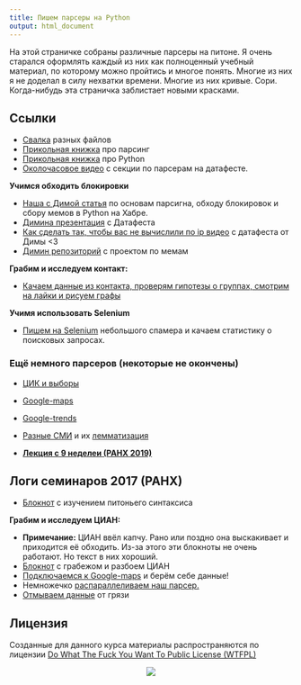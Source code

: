 ```yaml
---
title: Пишем парсеры на Python
output: html_document
---
```


На этой страничке собраны различные парсеры на питоне. Я очень старался оформлять каждый из них как полноценный учебный материал, по которому можно пройтись и многое понять. Многие из них я не доделал в силу нехватки времени. Многие из них кривые. Сори. Когда-нибудь эта страничка заблистает новыми красками. 


## Ссылки

* [Свалка](https://github.com/FUlyankin/Parsers) разных файлов
* [Прикольная книжка](https://github.com/FUlyankin/Parsers/raw/master/Ryan_Mitchell_Web_Scraping_with_Python-_Collecting_Data_from_the_Modern_Web_2015.pdf) про парсинг
* [Прикольная книжка](https://github.com/FUlyankin/Parsers/raw/master/Python_Cookbook_3rd_Edition_proglib.pdf) про Python 
* [Околочасовое видео](https://it.mail.ru/video/954/) с секции по парсерам на датафесте.


**Учимся обходить блокировки** 
  
  * [Наша с Димой статья](https://habrahabr.ru/company/ods/blog/346632/) по основам парсигна, обходу блокировок и сбору мемов в Python на Хабре.
  * [Димина презентация](https://github.com/FUlyankin/Parsers/raw/master/Po_ai_774_pi_vychislyu_33.pdf) с Датафеста
  * [Как сделать так, чтобы вас не вычислили по ip видео](https://it.mail.ru/video/933/) с датафеста от Димы <3
  * [Димин репозиторий](https://github.com/DmitrySerg/memology) с проектом по мемам 


**Грабим и исследуем контакт:**

  * [Качаем данные из контакта, проверям гипотезы о группах, смотрим на лайки и рисуем графы ](http://nbviewer.jupyter.org/github/FUlyankin/ekanam_grand_research/blob/master/0.%20vk_parser_tutorial.ipynb)

**Учимя использовать Selenium**

  * [Пишем на Selenium](http://nbviewer.jupyter.org/github/FUlyankin/Parsers/blob/master/sems/3_Selenium_and_Tor/4.1%20Selenium%20.ipynb) небольшого спамера и качаем статистику о поисковых запросах. 



### Ещё немного парсеров (некоторые не окончены)

* [ЦИК и выборы](http://nbviewer.jupyter.org/github/FUlyankin/Parsers/blob/master/Parsers%20/Результаты%20Выборов/Фальсификации%2C%20выборы.ipynb)
* [Google-maps](http://nbviewer.jupyter.org/github/FUlyankin/Parsers/blob/master/Parsers%20/Google_maps_API.ipynb)
* [Google-trends](http://nbviewer.jupyter.org/github/FUlyankin/Parsers/blob/master/Parsers%20/google_trends_selenium_parser.ipynb)
* [Разные СМИ](http://nbviewer.jupyter.org/github/FUlyankin/Parsers/blob/master/Parsers%20/News_parser/Парсер%20разных%20СМИ.ipynb) и их [лемматизация](http://nbviewer.jupyter.org/github/FUlyankin/Parsers/blob/master/Parsers%20/News_parser/Universal_lemmatizator.ipynb)



* [__Лекция с 9 неделеи (РАНХ 2019)__](https://nbviewer.jupyter.org/github/FUlyankin/Parsers/blob/master/ranepa_lec_08_04_2019.ipynb)


## Логи семинаров 2017 (РАНХ)

* [Блокнот](http://nbviewer.jupyter.org/github/FUlyankin/Parsers/blob/master/sems/1_Python_intro.ipynb) с изучением питоньего синтаксиса

**Грабим и исследуем ЦИАН:**

* **Примечание:** ЦИАН ввёл капчу. Рано или поздно она выскакивает и приходится её обходить. Из-за этого эти блокноты не очень работают. Но текст в них хороший.
* [Блокнот](http://nbviewer.jupyter.org/github/FUlyankin/Parsers/blob/master/sems/2_CIAN/2.1%20CIAN_parser.ipynb) с грабежом и разбоем ЦИАН
* [Подключаемся к Google-maps](http://nbviewer.jupyter.org/github/FUlyankin/Parsers/blob/master/sems/2_CIAN/2.2%20CIAN_google_maps_API.ipynb) и берём себе данные!
* Немножечко [распараллеливаем наш парсер.](http://nbviewer.jupyter.org/github/FUlyankin/Parsers/blob/master/sems/2_CIAN/2.3%20Parallel_CIAN.ipynb)
* [Отмываем данные](http://nbviewer.jupyter.org/github/FUlyankin/Parsers/blob/master/sems/2_CIAN/2.4%20CIAN_clean_data.ipynb) от грязи 
 


Лицензия
----------
Созданные для данного курса материалы распространяются по лицензии [Do What The Fuck You Want To Public License (WTFPL)](http://www.wtfpl.net/)


<center>
![](https://pp.vk.me/c628518/v628518275/387e/jkyZ06tAVpE.jpg)
</center>





